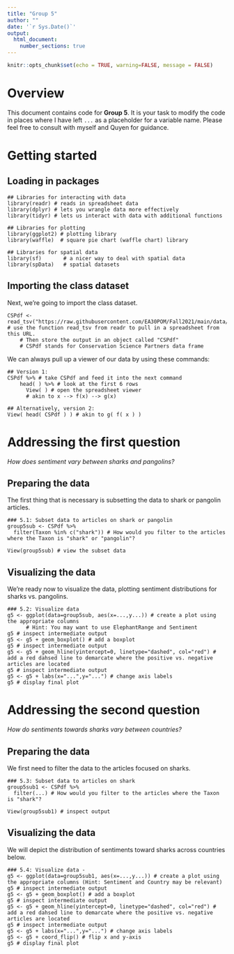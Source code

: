 ```yaml
---
title: "Group 5"
author: ""
date: '`r Sys.Date()`'
output:
  html_document:
    number_sections: true
---
```


```r
knitr::opts_chunk$set(echo = TRUE, warning=FALSE, message = FALSE)
```

# Overview

This document contains code for **Group 5**. It is your task to modify the code in places where I have left `...` as a placeholder for a variable name. Please feel free to consult with myself and Quyen for guidance.

# Getting started

## Loading in packages

```
## Libraries for interacting with data
library(readr) # reads in spreadsheet data
library(dplyr) # lets you wrangle data more effectively
library(tidyr) # lets us interact with data with additional functions

## Libraries for plotting
library(ggplot2) # plotting library
library(waffle)  # square pie chart (waffle chart) library

## Libraries for spatial data
library(sf)       # a nicer way to deal with spatial data
library(spData)   # spatial datasets
```

## Importing the class dataset

Next, we're going to import the class dataset.

```
CSPdf <- read_tsv("https://raw.githubusercontent.com/EA30POM/Fall2021/main/data/OTEC_CSP.tsv") # use the function read_tsv from readr to pull in a spreadsheet from this URL.
    # Then store the output in an object called "CSPdf"
    # CSPdf stands for Conservation Science Partners data frame
```

We can always pull up a viewer of our data by using these commands:

```
## Version 1:
CSPdf %>% # take CSPdf and feed it into the next command
    head( ) %>% # look at the first 6 rows
      View( ) # open the spreadsheet viewer
      # akin to x --> f(x) --> g(x)
      
## Alternatively, version 2:
View( head( CSPdf ) ) # akin to g( f( x ) )
```

# Addressing the first question

*How does sentiment vary between sharks and pangolins?*

## Preparing the data

The first thing that is necessary is subsetting the data to shark or pangolin articles.

```
### 5.1: Subset data to articles on shark or pangolin
group5sub <- CSPdf %>%
  filter(Taxon %in% c("shark")) # How would you filter to the articles where the Taxon is "shark" or "pangolin"?
  
View(group5sub) # view the subset data
```

## Visualizing the data

We're ready now to visualize the data, plotting sentiment distributions for sharks vs. pangolins.

```
### 5.2: Visualize data
g5 <- ggplot(data=group5sub, aes(x=...,y...)) # create a plot using the appropriate columns 
      # Hint: You may want to use ElephantRange and Sentiment
g5 # inspect intermediate output
g5 <- g5 + geom_boxplot() # add a boxplot
g5 # inspect intermediate output
g5 <- g5 + geom_hline(yintercept=0, linetype="dashed", col="red") # add a red dahsed line to demarcate where the positive vs. negative articles are located
g5 # inspect intermediate output
g5 <- g5 + labs(x="...",y="...") # change axis labels
g5 # display final plot
```

# Addressing the second question

*How do sentiments towards sharks vary between countries?*

## Preparing the data

We first need to filter the data to the articles focused on sharks.

```
### 5.3: Subset data to articles on shark
group5sub1 <- CSPdf %>%
  filter(...) # How would you filter to the articles where the Taxon is "shark"?

View(group5sub1) # inspect output
```

## Visualizing the data

We will depict the distribution of sentiments toward sharks across countries below.

```
### 5.4: Visualize data - 
g5 <- ggplot(data=group5sub1, aes(x=...,y...)) # create a plot using the appropriate columns (Hint: Sentiment and Country may be relevant)
g5 # inspect intermediate output
g5 <- g5 + geom_boxplot() # add a boxplot
g5 # inspect intermediate output
g5 <- g5 + geom_hline(yintercept=0, linetype="dashed", col="red") # add a red dahsed line to demarcate where the positive vs. negative articles are located
g5 # inspect intermediate output
g5 <- g5 + labs(x="...",y="...") # change axis labels
g5 <- g5 + coord_flip() # flip x and y-axis
g5 # display final plot
```